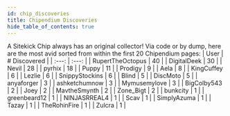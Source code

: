 ```yaml
---
id: chip_discoveries
title: Chipendium Discoveries
hide_table_of_contents: true
---
```


A Sitekick Chip always has an original collector! Via code or by dump, here are the most avid sorted from within the first 20 Chipendium pages:
| User | # Discovered |
| :---: | :---: |
| RupertTheOctopus | 40 |
| DigitalDeek | 30 |
| Nevil | 28 |
| pyrhix | 18 |
| Puppy | 11 |
| Prodigy | 9 |
| Aela | 8 |
| KingCuffey | 6 |
| Lezlie | 6 |
| SnippyStockins | 6 |
| Blind | 5  |
| DiscMoto | 5 |
| anyaforger | 3 |
| ashketchumnow | 3 |
| Mymusemylove | 3 |
| BigColby543 | 2 |
| Joey | 2 |
| MavtheSmynth | 2 |
| Zone_Bigt | 2 |
| bunkcity | 1 |
| greenbeard12 | 1 |
| NINJASRREAL4 | 1 |
| Scav | 1 |
| SimplyAzuma | 1 |
| Tazay | 1 |
| TheRohinFire | 1 |
| Zulcra | 1 |